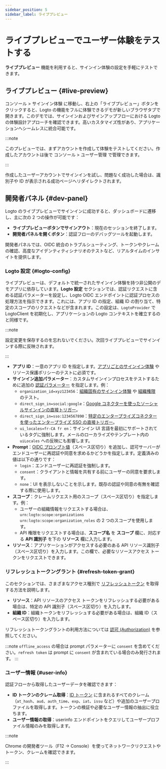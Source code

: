 ```yaml
---
sidebar_position: 5
sidebar_label: ライブプレビュー
---
```


# ライブプレビューでユーザー体験をテストする

**ライブプレビュー** 機能を利用すると、サインイン体験の設定を手軽にテストできます。

## ライブプレビュー \{#live-preview}

<CloudLink to="/sign-in-experience">コンソール > サインイン体験</CloudLink>
に移動し、右上の「ライブプレビュー」ボタンをクリックすると、Logto
の機能をフルに体験できるデモが新しいブラウザタブで開きます。このデモでは、サインインおよびサインアップフローにおける
Logto
の体験設計アプローチを確認できます。高いカスタマイズ性があり、アプリケーションへシームレスに統合可能です。

:::note

このプレビューでは、まずアカウントを作成して体験をテストしてください。作成したアカウントは後で <CloudLink to="/user-management">コンソール > ユーザー管理</CloudLink>
で管理できます。

:::

作成したユーザーアカウントでサインインを試し、問題なく成功した場合は、識別子や ID が表示される成功ページへリダイレクトされます。

## 開発者パネル \{#dev-panel}

Logto のライブプレビューでサインインに成功すると、ダッシュボードに遷移し、主に次の 2 つの操作が可能です：

- **ライブプレビューボタンでサインアウト**：現在のセッションを終了します。
- **開発者パネルを開くボタン**：認証フローのデバッグツールを起動します。

開発者パネルでは、OIDC 統合のトラブルシューティング、トークンやクレームの確認、高度なアイデンティティシナリオのテストなど、リアルタイムのインサイトを提供します。

### Logto 設定 \{#logto-config}

ライブプレビューは、デフォルトで統一されたサインイン体験を持つ非公開のデモアプリに依存しています。**Logto 設定** セクションでは、認証リクエストに含める認証パラメーターを設定し、Logto OIDC エンドポイントに認証プロセスの処理方法を指示できます。これには、アプリ ID の指定、組織 ID の割り当て、特定のスコープのリクエストなどが含まれます。この設定は、`LogtoProvider` で LogtoClient を初期化し、アプリケーションの Logto コンテキストを確立するのと同様です。

:::note

設定変更を保存するのを忘れないでください。次回ライブプレビューでサインインする際に反映されます。

:::

- **アプリ ID**：一意のアプリ ID を指定します。[アプリごとのサインイン体験](/customization/match-your-brand#app-specific-branding) やリソース保護ポリシーのテストに必須です。
- **サインイン追加パラメーター**：カスタムサインインプロセスをテストするために追加の [認証パラメーター](/end-user-flows/authentication-parameters) を指定します。例：
  - `organization_id=xyz123456`：[組織固有のサインイン体験](/customization/match-your-brand#organization-specific-branding) や [組織権限](/authorization/organization-permissions) のテスト。
  - `direct_sign_in=social:google`：[Google コネクターを使ったソーシャルサインインの直接トリガー](/end-user-flows/authentication-parameters/direct-sign-in#social-sign-in)。
  - `direct_sign_in=sso:1234567890`：[特定のエンタープライズコネクターを使ったエンタープライズ SSO の直接トリガー](/end-user-flows/authentication-parameters/direct-sign-in#enterprise-sso)。
  - `ui_locales=fr-CA fr en`：サインイン UI 言語を最初にサポートされているタグに強制します。メールのローカライズやテンプレート内の `uiLocales` への反映にも影響します。
- **Prompt**：[OIDC プロンプト値](https://blog.logto.io/introducing-oidc-prompt)（スペース区切り）を追加し、認可サーバーがエンドユーザーに再認証や同意を求めるかどうかを指定します。定義済みの値は以下の通りです：
  - `login`：エンドユーザーに再認証を強制します。
  - `consent`：クライアントと情報を共有する前にユーザーの同意を要求します。
  - `none`：UI を表示しないことを示します。既存の認証や同意の有無を確認する際に使用します。
- **スコープ**：クレームリクエスト用のスコープ（スペース区切り）を指定します。例：
  - ユーザーの組織情報をリクエストする場合は、`urn:logto:scope:organizations urn:logto:scope:organization_roles` の 2 つのスコープを使用します。
  - API 権限をリクエストする場合は、**スコープ名** を **スコープ** 欄に、対応する **API 識別子** を下の **リソース** 欄に入力します。
- **リソース**：アプリケーションがアクセスする必要のある API リソース識別子（スペース区切り）を入力します。この欄で、必要なリソースアクセス トークンをリクエストできます。

### リフレッシュトークングラント \{#refresh-token-grant}

このセクションでは、さまざまなアクセス種別で [リフレッシュトークン](https://auth-wiki.logto.io/refresh-token) を取得する方法を説明します。

- **リソース**：API リソースのアクセス トークンをリフレッシュする必要がある場合は、特定の API 識別子（スペース区切り）を入力します。
- **組織 ID**：組織トークンをリフレッシュする必要がある場合は、組織 ID（スペース区切り）を入力します。

リフレッシュトークングラントの利用方法については [認可 (Authorization)](/authorization) を参照してください。

:::note
`offline_access` の場合は prompt パラメーターに `consent` を含めてください。`refresh token` は prompt に `consent` が含まれている場合のみ発行されます。
:::

### ユーザー情報 \{#user-info}

認証フローから取得したユーザーデータを確認できます：

- **ID トークンのクレーム取得**：[ID トークン](https://auth-wiki.logto.io/id-token) に含まれるすべてのクレーム（`at_hash`、`aud`、`auth_time`、`exp`、`iat`、`issu` など）や追加のユーザープロファイルを取得します。トークンの検証や必要なユーザー情報の抽出に役立ちます。
- **ユーザー情報の取得**：userinfo エンドポイントをクエリしてユーザープロファイル情報のみを取得します。

:::note

Chrome の開発者ツール（F12 → Console）を使ってネットワークリクエストやトークン、クレームを確認できます。

:::
